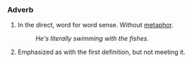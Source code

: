 ===Adverb===
#In the direct, word for word sense. Without [[metaphor]].
#:''He's literally swimming with the fishes.''
#Emphasized as with the first definition, but not meeting it.